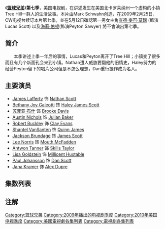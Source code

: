 {{Infobox television season
 |season_name = 《篮球兄弟》第七季
 |eng_name = {{lang|en|''One Tree Hill'' (Season 7)}}
 |bgcolour = #B53389
 |fgcolour = #ffffff
 |image = [[Image:One_Tree_Hill_s7_poster.jpg|250px]]
 |caption = 篮球兄弟 第七季海报
 |country = 美国
 |num_episodes = 22
 |network = [[CW电视台|CW电视台]]
 |first_aired = {{Start date|2009|09|14}}
 |last_aired = {{End date|2010|05|17}}
 |prev_season = [[篮球兄弟_(第六季)|第六季]]
 |next_season = [[篮球兄弟_(第八季)|第八季]]
}}

《'''[[篮球兄弟|篮球兄弟]]'''》'''第七季'''，美国电视剧，在讲述发生在美国北卡罗莱纳州一个虚构的小镇Tree Hill一群人的生活故事。本片由Mark Schwahn创造，在2009年2月25日，CW电视台续订本片第七季，並在5月12日確認第一男女主角[[查德·麥可·莫瑞|查德·麥可·莫瑞]] (飾演Lucas Scott) 以及[[海莉·伯顿|海莉·伯顿]](飾演Peyton Sawyer) 將不會演出第七季。

== 简介 ==
　　本季讲述上季一年后的事情，Lucas和Peyton离开了Tree Hill；小镇变了很多而且有几个新面孔会来到小镇。Nathan遭人威胁要翻他的旧情史，Haley努力的经营Peyton留下的唱片公司但是不怎么理想，Dan重行振作成为名人。

== 主要演员 ==
*[[James_Lafferty|James Lafferty]] 饰 [[Nathan_Scott|Nathan Scott]]
*[[Bethany_Joy_Galeotti|Bethany Joy Galeotti]] 饰 [[Haley_James_Scott|Haley James Scott]]
*[[苏菲亚·布什|苏菲亚·布什]] 饰 [[Brooke_Davis|Brooke Davis]]
*[[Austin_Nichols|Austin Nichols]] 饰 [[Julian_Baker|Julian Baker]]
*[[Robert_Buckley|Robert Buckley]] 饰 [[Clay_Evans|Clay Evans]]
*[[Shantel_VanSanten|Shantel VanSanten]] 饰 [[Quinn_James|Quinn James]]
*[[Jackson_Brundage|Jackson Brundage]] 饰 [[James_Scott|James Scott]]
*[[Lee_Norris|Lee Norris]] 饰 [[Mouth_McFadden|Mouth McFadden]]
*[[Antwon_Tanner|Antwon Tanner]] 饰 [[Skills_Taylor|Skills Taylor]]
*[[Lisa_Goldstein_(actress)|Lisa Goldstein]] 饰 [[Millicent_Huxtable|Millicent Huxtable]]
*[[Paul_Johansson|Paul Johansson]] 饰 [[Dan_Scott|Dan Scott]]
*[[Jana_Kramer|Jana Kramer]] 饰 [[Alex_Dupre|Alex Dupre]]

== 集数列表 ==
{{See also|篮球兄弟集数列表}}
<onlyinclude>

</onlyinclude>

== 注解 ==
{{reflist|2}}

{{篮球兄弟}}

{{DEFAULTSORT:One Tree Hill (Season 7)}}
[[Category:篮球兄弟|Category:篮球兄弟]]
[[Category:2009年播出的电视剧季度|Category:2009年播出的电视剧季度]]
[[Category:2010年美国电视季度|Category:2010年美国电视季度]]
[[Category:美國電視劇各集列表|Category:美國電視劇各集列表]]
[[Category:電視劇各集列表|Category:電視劇各集列表]]